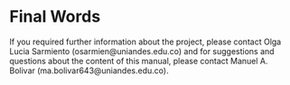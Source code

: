 # Final Words

If you required further information about the project, please contact Olga Lucia Sarmiento (osarmien@uniandes.edu.co) and for suggestions and questions about the content of this manual, please contact Manuel A. Bolivar (ma.bolivar643@uniandes.edu.co).
